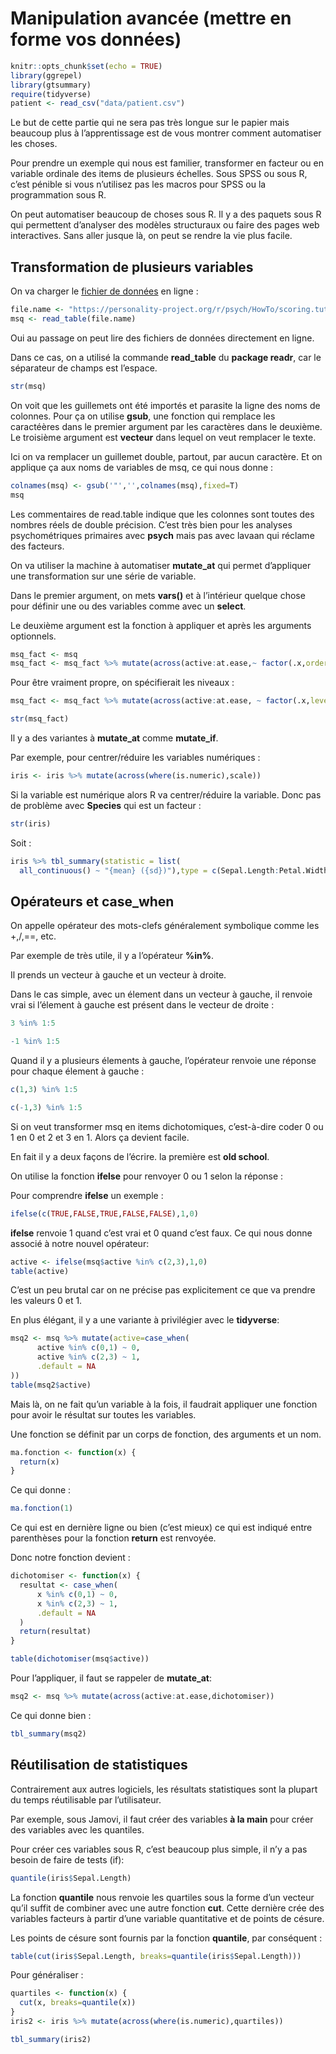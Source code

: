 
# Manipulation avancée (mettre en forme vos données)

```{r setup_manipulation, include=FALSE,message=FALSE,warning=FALSE}
knitr::opts_chunk$set(echo = TRUE)
library(ggrepel)
library(gtsummary)
require(tidyverse)
patient <- read_csv("data/patient.csv")
```

Le but de cette partie qui ne sera pas très longue sur le papier mais beaucoup
plus à l'apprentissage est de vous montrer comment automatiser les choses.

Pour prendre un exemple qui nous est familier, transformer en facteur ou en
variable ordinale des items de plusieurs échelles. Sous SPSS ou sous R, c'est
pénible si vous n'utilisez pas les macros pour SPSS ou la programmation
sous R.

On peut automatiser beaucoup de choses sous R. Il y a des paquets sous
R qui permettent d'analyser des modèles structuraux ou faire des pages web 
interactives. Sans aller jusque là, on peut se rendre la vie plus facile.

## Transformation de plusieurs variables

On va charger le [fichier de données](https://personality-project.org/r/psych/HowTo/scoring.tutorial/small.msq.txt) en ligne : 

```{r,message=TRUE}
file.name <- "https://personality-project.org/r/psych/HowTo/scoring.tutorial/small.msq.txt"
msq <- read_table(file.name)
```

Oui au passage on peut lire des fichiers de données directement en ligne.

Dans ce cas, on a utilisé la commande **read_table** du **package readr**, car
le séparateur de champs est l'espace.

```{r}
str(msq)
```

On voit que les guillemets ont été importés et parasite la ligne des noms de colonnes.
Pour ça on utilise **gsub**, une fonction qui remplace les caractéères dans le premier
argument par les caractères dans le deuxième. Le troisième argument est **vecteur**
dans lequel on veut remplacer le texte. 

Ici on va remplacer un guillemet double, partout, par aucun caractère. Et on applique
ça aux noms de variables de msq, ce qui nous donne :


```{r}
colnames(msq) <- gsub('"','',colnames(msq),fixed=T)
msq
```

Les commentaires de read.table indique que les colonnes sont toutes des nombres
réels de double précision. C'est très bien pour les analyses psychométriques
primaires avec **psych** mais pas avec lavaan qui réclame des facteurs.

On va utiliser la machine à automatiser **mutate_at** qui permet d'appliquer une
transformation sur une série de variable.

Dans le premier argument, on mets **vars()** et à l'intérieur quelque chose pour 
définir une ou des variables comme avec un **select**. 

Le deuxième argument est la fonction à appliquer et après les arguments optionnels.

```{r}
msq_fact <- msq
msq_fact <- msq_fact %>% mutate(across(active:at.ease,~ factor(.x,ordered=T)))
```

Pour être vraiment propre, on spécifierait les niveaux :

```{r}
msq_fact <- msq_fact %>% mutate(across(active:at.ease, ~ factor(.x,levels=c(0,1,2,3),ordered=T)))
```


```{r}
str(msq_fact)
```
Il y a des variantes à **mutate_at** comme **mutate_if**.

Par exemple, pour centrer/réduire les variables numériques :
```{r}
iris <- iris %>% mutate(across(where(is.numeric),scale))
```

Si la variable est numérique alors R va centrer/réduire la variable. Donc pas 
de problème avec **Species** qui est un facteur :

```{r}
str(iris)
```


Soit :

```{r}
iris %>% tbl_summary(statistic = list(
  all_continuous() ~ "{mean} ({sd})"),type = c(Sepal.Length:Petal.Width) ~ "continuous")
```




## Opérateurs et case_when

On appelle opérateur des mots-clefs généralement symbolique comme les +,/,==, etc.

Par exemple de très utile, il y a l'opérateur **%in%**.

Il prends un vecteur à gauche et un vecteur à droite. 

Dans le cas simple, avec un élement dans un vecteur à gauche, il renvoie vrai si 
l'élement à gauche est présent dans le vecteur de droite :

```{r}
3 %in% 1:5
```


```{r}
-1 %in% 1:5
```

Quand il y a plusieurs élements à gauche, l'opérateur renvoie une réponse pour 
chaque élement à gauche :

```{r}
c(1,3) %in% 1:5
```


```{r}
c(-1,3) %in% 1:5
```

Si on veut transformer msq en items dichotomiques, c'est-à-dire coder 0 ou 1 en
0 et 2 et 3 en 1. Alors ça devient facile.

En fait il y a deux façons de l'écrire. la première est __old school__.

On utilise la fonction **ifelse** pour renvoyer 0 ou 1 selon la réponse :

Pour comprendre **ifelse** un exemple :
```{r}
ifelse(c(TRUE,FALSE,TRUE,FALSE,FALSE),1,0)
```


**ifelse** renvoie 1 quand c'est vrai et 0 quand c'est faux. Ce qui nous donne
associé à notre nouvel opérateur:

```{r}
active <- ifelse(msq$active %in% c(2,3),1,0)
table(active)
```

C'est un peu brutal car on ne précise pas explicitement ce que va prendre les 
valeurs 0 et 1.

En plus élégant, il y a une variante à privilégier avec le **tidyverse**:

```{r}
msq2 <- msq %>% mutate(active=case_when(
      active %in% c(0,1) ~ 0,
      active %in% c(2,3) ~ 1,
      .default = NA
))
table(msq2$active)
```

Mais là, on ne fait qu'un variable à la fois, il faudrait appliquer une fonction
pour avoir le résultat sur toutes les variables.

Une fonction se définit par un corps de fonction, des arguments et un nom.

```{r}
ma.fonction <- function(x) {
  return(x)
}
```

Ce qui donne :

```{r}
ma.fonction(1)
```
Ce qui est en dernière ligne ou bien (c'est mieux) ce qui est indiqué entre parenthèses
pour la fonction **return** est renvoyée.

Donc notre fonction devient :

```{r}
dichotomiser <- function(x) {
  resultat <- case_when(
      x %in% c(0,1) ~ 0,
      x %in% c(2,3) ~ 1,
      .default = NA
  )
  return(resultat)
}
```


```{r}
table(dichotomiser(msq$active))
```

Pour l'appliquer, il faut se rappeler de **mutate_at**: 

```{r}
msq2 <- msq %>% mutate(across(active:at.ease,dichotomiser))
```

Ce qui donne bien :

```{r}
tbl_summary(msq2)
```



## Réutilisation de statistiques

Contrairement aux autres logiciels, les résultats statistiques sont la plupart 
du temps réutilisable par l'utilisateur.

Par exemple, sous Jamovi, il faut créer des variables __à la main__ pour créer 
des variables avec les quantiles. 

Pour créer ces variables sous R, c'est beaucoup plus simple, il n'y a pas besoin
de faire de tests (if):

```{r}
quantile(iris$Sepal.Length)
```
La fonction **quantile** nous renvoie les quartiles sous la forme d'un vecteur qu'il
suffit de combiner avec une autre fonction **cut**. Cette dernière crée des
variables facteurs à partir d'une variable quantitative et de points de césure.

Les points de césure sont fournis par la fonction **quantile**, par conséquent :

```{r}
table(cut(iris$Sepal.Length, breaks=quantile(iris$Sepal.Length)))
```
Pour généraliser :

```{r}
quartiles <- function(x) {
  cut(x, breaks=quantile(x))
}
iris2 <- iris %>% mutate(across(where(is.numeric),quartiles))
```

```{r}
tbl_summary(iris2)
```



